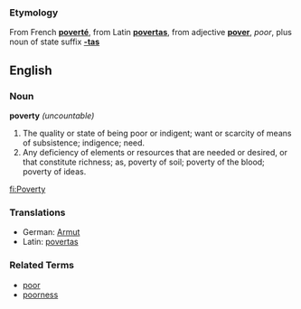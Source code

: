 ===Etymology===
From French '''[[poverté]]''', from Latin '''[[povertas]]''', from adjective '''[[pover]]''', ''poor'', plus noun of state suffix '''[[-tas]]'''

==English==
===Noun===
'''poverty'''  ''(uncountable)''

#The quality or state of being poor or indigent; want or scarcity of means of subsistence; indigence; need.
#Any deficiency of elements or resources that are needed or desired, or that constitute richness; as, poverty of soil; poverty of the blood; poverty of ideas.

{{webster}}

[[fi:Poverty]]

===Translations===
*German: [[Armut]]
*Latin: [[povertas]]

===Related Terms===
*[[poor]]
*[[poorness]]